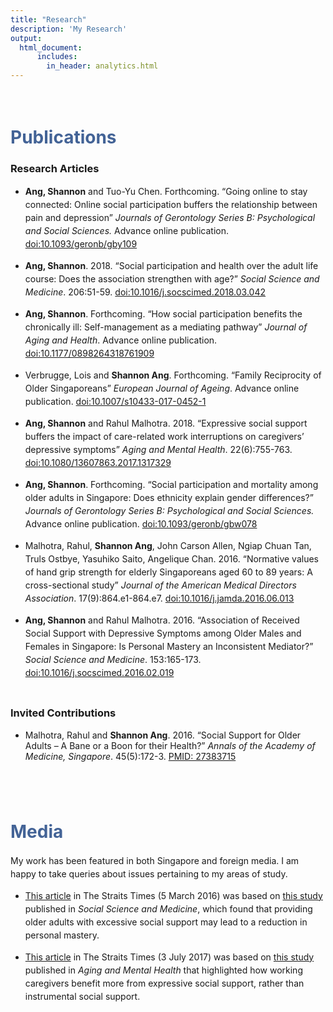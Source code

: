 ```yaml
---
title: "Research"
description: 'My Research'
output:
  html_document:    
      includes:
        in_header: analytics.html
---
```

<style>
  p {line-height: 1.5em;}
</style>

<br/>

# <span style="color:#436396">Publications</span>

### Research Articles
- **Ang, Shannon** and Tuo-Yu Chen. Forthcoming. "Going online to stay connected: Online social participation buffers the relationship between pain and depression" *Journals of Gerontology Series B: Psychological and Social Sciences.* Advance online publication. [doi:10.1093/geronb/gby109](https://doi.org/10.1093/geronb/gby109)

- **Ang, Shannon**. 2018. “Social participation and health over the adult life course: Does the association strengthen with age?” *Social Science and Medicine*. 206:51-59. [doi:10.1016/j.socscimed.2018.03.042](https://doi.org/10.1016/j.socscimed.2018.03.042)

- **Ang, Shannon**. Forthcoming. “How social participation benefits the chronically ill: Self-management as a mediating pathway” *Journal of Aging and Health*. Advance online publication. [doi:10.1177/0898264318761909](https://doi.org/10.1177/0898264318761909)

- Verbrugge, Lois and **Shannon Ang**. Forthcoming. “Family Reciprocity of Older Singaporeans” *European Journal of Ageing*. Advance online publication. [doi:10.1007/s10433-017-0452-1](https://doi.org/10.1007/s10433-017-0452-1)

- **Ang, Shannon** and Rahul Malhotra. 2018. “Expressive social support buffers the impact of care-related work interruptions on caregivers’ depressive symptoms” *Aging and Mental Health*. 22(6):755-763. [doi:10.1080/13607863.2017.1317329](https://doi.org/10.1080/13607863.2017.1317329)

- **Ang, Shannon**. Forthcoming. “Social participation and mortality among older adults in Singapore: Does ethnicity explain gender differences?” *Journals of Gerontology Series B: Psychological and Social Sciences.* Advance online publication. [doi:10.1093/geronb/gbw078](https://doi.org/10.1093/geronb/gbw078)

- Malhotra, Rahul, **Shannon Ang**, John Carson Allen, Ngiap Chuan Tan, Truls Ostbye, Yasuhiko Saito, Angelique Chan. 2016. “Normative values of hand grip strength for elderly Singaporeans aged 60 to 89 years: A cross-sectional study” *Journal of the American Medical Directors Association*.  17(9):864.e1-864.e7. [doi:10.1016/j.jamda.2016.06.013](https://doi.org/10.1016/j.jamda.2016.06.013)

- **Ang, Shannon** and Rahul Malhotra. 2016. “Association of Received Social Support with Depressive Symptoms among Older Males and Females in Singapore: Is Personal Mastery an Inconsistent Mediator?” *Social Science and Medicine*. 153:165-173. [doi:10.1016/j.socscimed.2016.02.019](https://doi.org/10.1016/j.socscimed.2016.02.019)
</br></br>

### Invited Contributions
- Malhotra, Rahul and **Shannon Ang**. 2016. “Social Support for Older Adults – A Bane or a Boon for their Health?” *Annals of the Academy of Medicine, Singapore*. 45(5):172-3. [PMID: 27383715](http://www.annals.edu.sg/pdf/45VolNo5May2016/V45N5p172.pdf)

</br></br>

# <span style="color:#436396">Media</span>
My work has been featured in both Singapore and foreign media. I am happy to take queries about issues pertaining to my areas of study.

- [This article](http://www.straitstimes.com/singapore/support-the-elderly-socially-but-let-them-control-their-lives) in The Straits Times (5 March 2016) was based on [this study](https://doi.org/10.1016/j.socscimed.2016.02.019) published in *Social Science and Medicine*, which found that providing older adults with excessive social support may lead to a reduction in personal mastery.

- [This article](http://www.straitstimes.com/singapore/rather-than-a-helping-hand-offer-caregivers-a-listening-ear) in The Straits Times (3 July 2017) was based on [this study](https://doi.org/10.1080/13607863.2017.1317329) published in *Aging and Mental Health* that highlighted how working caregivers benefit more from expressive social support, rather than instrumental social support.
